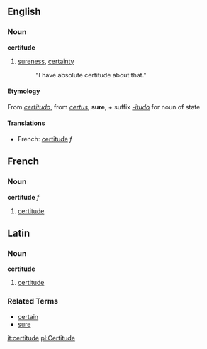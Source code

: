==English==
===Noun===
'''certitude'''
# [[sureness]], [[certainty]]
#: "I have absolute certitude about that."

====Etymology====
From {{L.}} ''[[certitudo]]'', from ''[[certus]]'', '''sure''', + suffix ''[[-itudo]]'' for noun of state

====Translations====
*French: [[certitude]] ''f''

==French==
===Noun===
'''certitude''' ''f''
#[[certitude]]

==Latin==
===Noun===
'''certitude'''
# [[certitude]]

===Related Terms===
*[[certain]]
*[[sure]]

[[it:certitude]]
[[pl:Certitude]]